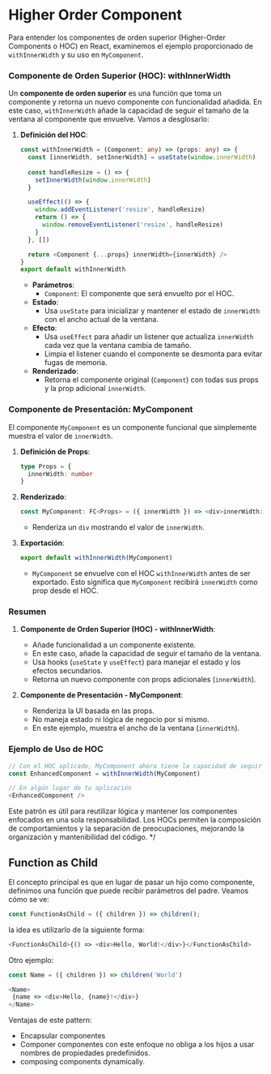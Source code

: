 
<Meta of={MyComponentStory} />

# Higher Order Component

 Para entender los componentes de orden superior (Higher-Order Components o HOC) en React, examinemos el ejemplo proporcionado de `withInnerWidth` y su uso en `MyComponent`.

### Componente de Orden Superior (HOC): withInnerWidth

Un **componente de orden superior** es una función que toma un componente y retorna un nuevo componente con funcionalidad añadida. En este caso, `withInnerWidth` añade la capacidad de seguir el tamaño de la ventana al componente que envuelve. Vamos a desglosarlo:

1. **Definición del HOC**:
   ```typescript
   const withInnerWidth = (Component: any) => (props: any) => {
     const [innerWidth, setInnerWidth] = useState(window.innerWidth)
     
     const handleResize = () => {
       setInnerWidth(window.innerWidth)
     }

     useEffect(() => {
       window.addEventListener('resize', handleResize)
       return () => {
         window.removeEventListener('resize', handleResize)
       }
     }, [])

     return <Component {...props} innerWidth={innerWidth} />
   }
   export default withInnerWidth
   ```

   - **Parámetros**:
     - `Component`: El componente que será envuelto por el HOC.
   - **Estado**:
     - Usa `useState` para inicializar y mantener el estado de `innerWidth` con el ancho actual de la ventana.
   - **Efecto**:
     - Usa `useEffect` para añadir un listener que actualiza `innerWidth` cada vez que la ventana cambia de tamaño.
     - Limpia el listener cuando el componente se desmonta para evitar fugas de memoria.
   - **Renderizado**:
     - Retorna el componente original (`Component`) con todas sus props y la prop adicional `innerWidth`.

### Componente de Presentación: MyComponent

El componente `MyComponent` es un componente funcional que simplemente muestra el valor de `innerWidth`.

1. **Definición de Props**:
   ```typescript
   type Props = {
     innerWidth: number
   }
   ```

2. **Renderizado**:
   ```typescript
   const MyComponent: FC<Props> = ({ innerWidth }) => <div>innerWidth: {innerWidth}</div>
   ```
   - Renderiza un `div` mostrando el valor de `innerWidth`.

3. **Exportación**:
   ```typescript
   export default withInnerWidth(MyComponent)
   ```
   - `MyComponent` se envuelve con el HOC `withInnerWidth` antes de ser exportado. Esto significa que `MyComponent` recibirá `innerWidth` como prop desde el HOC.

### Resumen

1. **Componente de Orden Superior (HOC) - withInnerWidth**:
   - Añade funcionalidad a un componente existente.
   - En este caso, añade la capacidad de seguir el tamaño de la ventana.
   - Usa hooks (`useState` y `useEffect`) para manejar el estado y los efectos secundarios.
   - Retorna un nuevo componente con props adicionales (`innerWidth`).

2. **Componente de Presentación - MyComponent**:
   - Renderiza la UI basada en las props.
   - No maneja estado ni lógica de negocio por sí mismo.
   - En este ejemplo, muestra el ancho de la ventana (`innerWidth`).

### Ejemplo de Uso de HOC

```typescript
// Con el HOC aplicado, MyComponent ahora tiene la capacidad de seguir el tamaño de la ventana.
const EnhancedComponent = withInnerWidth(MyComponent)

// En algún lugar de tu aplicación
<EnhancedComponent />
```

Este patrón es útil para reutilizar lógica y mantener los componentes enfocados en una sola responsabilidad. Los HOCs permiten la composición de comportamientos y la separación de preocupaciones, mejorando la organización y mantenibilidad del código.
*/

## Function as Child

El concepto principal es que en lugar de pasar un hijo como componente, definimos una función que puede recibir parámetros del padre. Veamos cómo se ve:

```javascript
const FunctionAsChild = ({ children }) => children();
```

la idea es utilizarlo de la siguiente forma:

```javascript
<FunctionAsChild>{() => <div>Hello, World!</div>}</FunctionAsChild>
```

Otro ejemplo:

```javascript
const Name = ({ children }) => children('World')

<Name>
 {name => <div>Hello, {name}!</div>}
</Name>
```

Ventajas de este pattern:

- Encapsular componentes
- Componer componentes con este enfoque no obliga a los hijos a usar nombres de propiedades predefinidos.
- composing components dynamically.